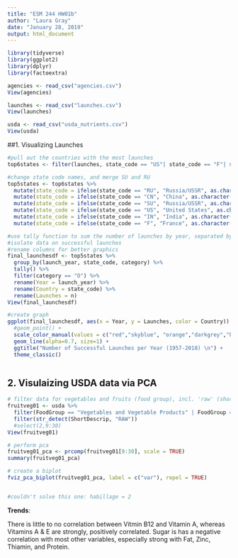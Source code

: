 ---
title: "ESM 244 HW01b"
author: "Laura Gray"
date: "January 28, 2019"
output: html_document
---

```{r load, include = FALSE}

library(tidyverse)
library(ggplot2)
library(dplyr)
library(factoextra)

agencies <- read_csv("agencies.csv")
View(agencies)

launches <- read_csv("launches.csv")
View(launches)

usda <- read_csv("usda_nutrients.csv")
View(usda)

```

##1. Visualizing Launches 

```{r launches}

#pull out the countries with the most launches
top6states <- filter(launches, state_code == "US"| state_code == "F"| state_code == "RU"| state_code == "SU"| state_code == "CN"| state_code == "IN")

#change state code names, and merge SU and RU
top5states <- top6states %>%  
  mutate(state_code = ifelse(state_code == "RU", "Russia/USSR", as.character(state_code))) %>% 
  mutate(state_code = ifelse(state_code == "CN", "China", as.character(state_code))) %>% 
  mutate(state_code = ifelse(state_code == "SU", "Russia/USSR", as.character(state_code))) %>% 
  mutate(state_code = ifelse(state_code == "US", "United States", as.character(state_code))) %>% 
  mutate(state_code = ifelse(state_code == "IN", "India", as.character(state_code))) %>% 
  mutate(state_code = ifelse(state_code == "F", "France", as.character(state_code)))

#use tally function to sum the number of launches by year, separated by success/failure
#isolate data on successful launches
#rename columns for better graphics
final_launchesdf <- top5states %>% 
  group_by(launch_year, state_code, category) %>% 
  tally() %>% 
  filter(category == "O") %>% 
  rename(Year = launch_year) %>% 
  rename(Country = state_code) %>% 
  rename(Launches = n)
View(final_launchesdf)

#create graph
ggplot(final_launchesdf, aes(x = Year, y = Launches, color = Country)) + 
  #geom_point() +
  scale_color_manual(values = c("red","skyblue", "orange","darkgrey","blue")) + 
  geom_line(alpha=0.7, size=1) +
  ggtitle("Number of Successful Launches per Year (1957-2018) \n") +
  theme_classic()



```

## 2. Visulaizing USDA data via PCA

```{r}
# filter data for vegetables and fruits (food group), incl. 'raw' (short description), select rows 9:30
fruitveg01 <- usda %>% 
  filter(FoodGroup == "Vegetables and Vegetable Products" | FoodGroup == "Fruits and Fruit Juices") %>% 
  filter(str_detect(ShortDescrip, "RAW")) 
  #select(2,9:30)
View(fruitveg01)

# perform pca
fruitveg01_pca <- prcomp(fruitveg01[9:30], scale = TRUE)
summary(fruitveg01_pca)

# create a biplot
fviz_pca_biplot(fruitveg01_pca, label = c("var"), repel = TRUE)


#couldn't solve this one: habillage = 2
```

**Trends**:

There is little to no correlation between Vitmin B12 and Vitamin A, whereas Vitamins A & E are strongly, positively correlated. Sugar is has a negative correlation with most other variables, especially strong with Fat, Zinc, Thiamin, and Protein. 


